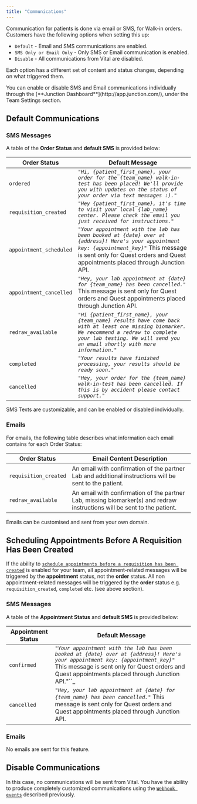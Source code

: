 ```yaml
---
title: "Communications"
---
```



Communication for patients is done via email or SMS, for Walk-in orders.
Customers have the following options when setting this up:

- `Default` - Email and SMS communications are enabled.
- `SMS Only or Email Only` - Only SMS or Email communication is enabled.
- `Disable` - All communications from Vital are disabled.

Each option has a different set of content and status changes, depending on what triggered them.

<Info>
  You can enable or disable SMS and Email communications individually through the [**Junction Dashboard**](http://app.junction.com/), under the Team Settings section.
</Info>

## Default Communications

### SMS Messages

A table of the **Order Status** and **default SMS** is provided below:

| Order Status            | Default Message                                                                                                                                                                              |
| ----------------------- | -------------------------------------------------------------------------------------------------------------------------------------------------------------------------------------------- |
| `ordered`               | _``"Hi, {patient_first_name}, your order for the {team_name} walk-in-test has been placed! We'll provide you with updates on the status of your order via text messages :)."``_              |
| `requisition_created`   | _``"Hey {patient_first_name}, it's time to visit your local {lab_name} center. Please check the email you just received for instructions."``_                                                |
| `appointment_scheduled` | _``"Your appointment with the lab has been booked at {date} over at {address}! Here's your appointment key: {appointment_key}"``_ <Note>   This message is sent only for Quest orders and Quest appointments placed through Junction API. </Note>  |
| `appointment_cancelled` | _``"Hey, your lab appointment at {date} for {team_name} has been cancelled."``_ <Note>   This message is sent only for Quest orders and Quest appointments placed through Junction API. </Note> |
| `redraw_available`      | _``"Hi {patient_first_name}, your {team_name} results have come back with at least one missing biomarker. We recommend a redraw to complete your lab testing. We will send you an email shortly with more information."``_ |
| `completed`             | _``"Your results have finished processing, your results should be ready soon."``_                                                                                                                |
| `cancelled`             | _`"Hey, your order for the {team_name} walk-in-test has been cancelled. If this is by accident please contact support."`_                                                                    |

<Info>
  SMS Texts are customizable, and can be enabled or disabled individually.
</Info>

### Emails

For emails, the following table describes what information each email contains for each Order Status:

| Order Status          | Email Content Description                                                                              |
| --------------------- | ------------------------------------------------------------------------------------------------------ |
| `requisition_created` | An email with confirmation of the partner Lab and additional instructions will be sent to the patient. |
| `redraw_available`    | An email with confirmation of the partner Lab, missing biomarker(s) and redraw instructions will be sent to the patient. |

<Info>
  Emails can be customised and sent from your own domain.
</Info>

## Scheduling Appointments Before A Requisition Has Been Created

<FeatureBeta />

If the ability to [`schedule appointments before a requisition has been created`](/lab/walk-in/order-lifecycle#scheduling-appointments-before-a-requisition-has-been-created) is enabled for your team, all appointment-related messages
will be triggered by the **appointment** status, not the **order** status. All non appointment-related messages will be triggered by the **order** status e.g.
`requisition_created`, `completed` etc. (see above section).

### SMS Messages

A table of the **Appointment Status** and **default SMS** is provided below:

| Appointment Status | Default Message |
| --- | --- |
| `confirmed` | _``"Your appointment with the lab has been booked at {date} over at {address}! Here's your appointment key: {appointment_key}"``_ <Note>   This message is sent only for Quest orders and Quest appointments placed through Junction API."``_ </Note> |
| `cancelled` | _``"Hey, your lab appointment at {date} for {team_name} has been cancelled."``_ <Note>   This message is sent only for Quest orders and Quest appointments placed through Junction API. </Note> |

### Emails

No emails are sent for this feature.


## Disable Communications

In this case, no communications will be sent from Vital. You have the ability to produce completely customized communications
using the [`Webhook events`](/lab/at-home-phlebotomy/webhooks) described previously.